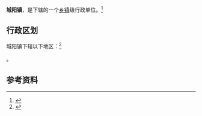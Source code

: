 {{中国乡级行政区|35/09/81/112/000}}

'''城阳镇'''，是{{PRC admin/fullname|35/09/81/112/000|3}}下辖的一个[[乡镇|乡镇]]级行政单位。<ref>{{PRC admin/ref sgc|{{PRC admin/parent|35/09/81/112/000}}}}</ref>

== 行政区划 ==

城阳镇下辖以下地区：<ref>{{PRC admin/ref sgc|35/09/81/112/000}}</ref>

{{PRC admin/children|35/09/81/112/000}}。

== 参考资料 ==

{{reflist}}

{{行政区划小作品}}
{{PRC admin/navcat|35/09/81/112/000}}